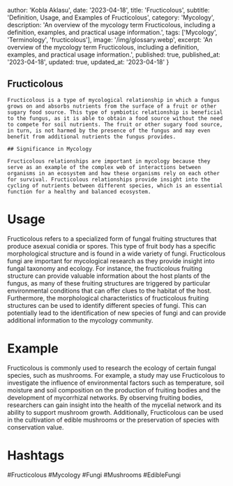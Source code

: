 
  author: 'Kobla Aklasu',
  date: '2023-04-18',
  title: 'Fructicolous',
  subtitle: 'Definition, Usage, and Examples of Fructicolous',
  category: 'Mycology',
  description: 'An overview of the mycology term Fructicolous, including a definition, examples, and practical usage information.',
  tags: ['Mycology', 'Terminology', 'fructicolous'],
  image: '/img/glossary.webp',
  excerpt: 'An overview of the mycology term Fructicolous, including a definition, examples, and practical usage information.',
  published: true,
  published_at: '2023-04-18',
  updated: true,
  updated_at: '2023-04-18'
}




## Fructicolous
    
    Fructicolous is a type of mycological relationship in which a fungus grows on and absorbs nutrients from the surface of a fruit or other sugary food source. This type of symbiotic relationship is beneficial to the fungus, as it is able to obtain a food source without the need to compete for soil nutrients. The fruit or other sugary food source, in turn, is not harmed by the presence of the fungus and may even benefit from additional nutrients the fungus provides.
    
    ## Significance in Mycology
    
    Fructicolous relationships are important in mycology because they serve as an example of the complex web of interactions between organisms in an ecosystem and how these organisms rely on each other for survival. Fructicolous relationships provide insight into the cycling of nutrients between different species, which is an essential function for a healthy and balanced ecosystem.

# Usage

Fructicolous refers to a specialized form of fungal fruiting structures that produce asexual conidia or spores. This type of fruit body has a specific morphological structure and is found in a wide variety of fungi. Fructicolous fungi are important for mycological research as they provide insight into fungal taxonomy and ecology. For instance, the fructicolous fruiting structure can provide valuable information about the host plants of the fungus, as many of these fruiting structures are triggered by particular environmental conditions that can offer clues to the habitat of the host. Furthermore, the morphological characteristics of fructicolous fruiting structures can be used to identify different species of fungi. This can potentially lead to the identification of new species of fungi and can provide additional information to the mycology community.

# Example

Fructicolous is commonly used to research the ecology of certain fungal species, such as mushrooms. For example, a study may use Fructicolous to investigate the influence of environmental factors such as temperature, soil moisture and soil composition on the production of fruiting bodies and the development of mycorrhizal networks. By observing fruiting bodies, researchers can gain insight into the health of the mycelial network and its ability to support mushroom growth. Additionally, Fructicolous can be used in the cultivation of edible mushrooms or the preservation of species with conservation value.

# Hashtags

#Fructicolous #Mycology #Fungi #Mushrooms #EdibleFungi

